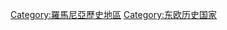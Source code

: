 {{Commonscat|Wallachia}}

[[Category:羅馬尼亞歷史地區|Category:羅馬尼亞歷史地區]]
[[Category:东欧历史国家|Category:东欧历史国家]]